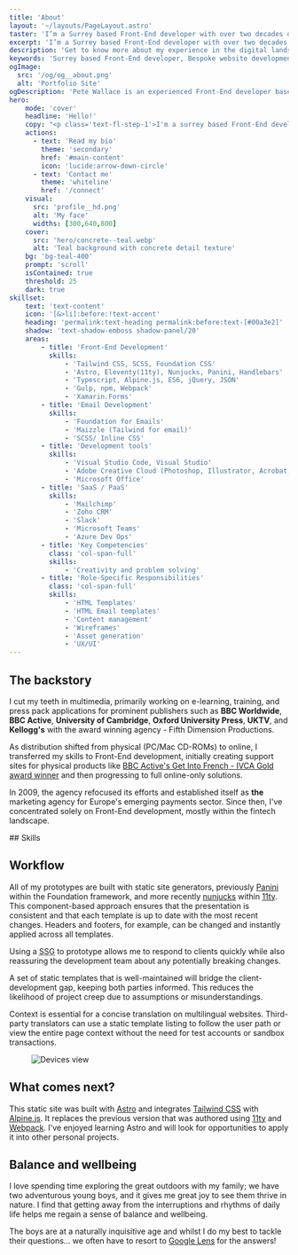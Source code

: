 ```yaml
---
title: 'About'
layout: '~/layouts/PageLayout.astro'
taster: 'I’m a Surrey based Front-End developer with over two decades of experience in digital.'
excerpt: 'I’m a Surrey based Front-End developer with over two decades of experience in digital.'
description: 'Get to know more about my experience in the digital landscape, how I keep my skills sharp, and the methods I prefer to use to produce my best work.'
keywords: 'Surrey based Front-End developer, Bespoke website development, HTML, CSS, Creative development, The Great Outdoors, Balance and wellbeing'
ogImage: 
  src: '/og/og__about.png'
  alt: 'Portfolio Site'
ogDescription: 'Pete Wallace is an experienced Front-End developer based in Surrey, UK.'
hero:
    mode: 'cover'
    headline: 'Hello!'
    copy: "<p class='text-fl-step-1'>I'm a surrey based Front-End developer with over two decades of experience in digital.</p>"
    actions: 
      - text: 'Read my bio'
        theme: 'secondary'
        href: '#main-content'
        icon: 'lucide:arrow-down-circle'
      - text: 'Contact me'
        theme: 'whiteline'
        href: '/connect'
    visual: 
      src: 'profile__hd.png'
      alt: 'My face'
      widths: [300,640,800]
    cover:
      src: 'hero/concrete--teal.webp'
      alt: 'Teal background with concrete detail texture'
    bg: 'bg-teal-400'
    prompt: 'scroll'
    isContained: true
    threshold: 25
    dark: true
skillset:
    text: 'text-content'
    icon: '[&>li]:before:!text-accent'
    heading: 'permalink:text-heading permalink:before:text-[#00a3e2]'
    shadow: 'text-shadow-emboss shadow-panel/20'
    areas:
        - title: 'Front-End Development'
          skills:
              - 'Tailwind CSS, SCSS, Foundation CSS'
              - 'Astro, Eleventy(11ty), Nunjucks, Panini, Handlebars'
              - 'Typescript, Alpine.js, ES6, jQuery, JSON'
              - 'Gulp, npm, Webpack'
              - 'Xamarin.Forms'
        - title: 'Email Development'
          skills:
              - 'Foundation for Emails'
              - 'Maizzle (Tailwind for email)'
              - 'SCSS/ Inline CSS'
        - title: 'Development tools'
          skills:
              - 'Visual Studio Code, Visual Studio'
              - 'Adobe Creative Cloud (Photoshop, Illustrator, Acrobat, Lightroom)'
              - 'Microsoft Office'
        - title: 'SaaS / PaaS'
          skills:
              - 'Mailchimp'
              - 'Zoho CRM'
              - 'Slack'
              - 'Microsoft Teams'
              - 'Azure Dev Ops'
        - title: 'Key Competencies'
          class: 'col-span-full'
          skills:
              - 'Creativity and problem solving'
        - title: 'Role-Specific Responsibilities'
          class: 'col-span-full'
          skills:
              - 'HTML Templates'
              - 'HTML Email templates'
              - 'Content management'
              - 'Wireframes'
              - 'Asset generation'
              - 'UX/UI'
---
```





## The backstory

I cut my teeth in multimedia, primarily working on e-learning, training, and press pack applications for prominent publishers such as **BBC Worldwide**, **BBC Active**, **University of Cambridge**, **Oxford University Press**, **UKTV**, and **Kellogg's** with the award winning agency - Fifth Dimension Productions.

As distribution shifted from physical (PC/Mac CD-ROMs) to online, I transferred my skills to Front-End development, initially creating support sites for physical products like [BBC Active's Get Into French - IVCA Gold award winner](https://www.cam.ac.uk/news/get-into-french-wins-gold-award) and then progressing to full online-only solutions.

In 2009, the agency refocused its efforts and established itself as **the** marketing agency for Europe's emerging payments sector. Since then, I've concentrated solely on Front-End development, mostly within the fintech landscape.

<Skills skillset={frontmatter.skillset} bg='bg-panel' >
## Skills
</Skills>

<Banner gridHeight="min-h-block" />

## Workflow

All of my prototypes are built with static site generators, previously [Panini](https://get.foundation/sites/docs/panini.html) within the Foundation framework, and more recently [nunjucks](https://mozilla.github.io/nunjucks/) within [11ty](https://www.11ty.dev/). This component-based approach ensures that the presentation is consistent and that each template is up to date with the most recent changes. Headers and footers, for example, can be changed and instantly applied across all templates.

Using a <abbr title="Static Site Generator">SSG</abbr> to prototype allows me to respond to clients quickly while also reassuring the development team about any potentially breaking changes.

A set of static templates that is well-maintained will bridge the client-development gap, keeping both parties informed. This reduces the likelihood of project creep due to assumptions or misunderstandings.

Context is essential for a concise translation on multilingual websites. Third-party translators can use a static template listing to follow the user path or view the entire page context without the need for test accounts or sandbox transactions.

<Figure caption='Snapshot of a typical listing index. Clients, developers, and third-party agencies have access to the most recent version of any page.'>
  <Image src={listing_index} alt="Devices view" class="w-full h-auto shadow-md border border-outline hover:cursor-pointer" />
</Figure>

## What comes next? 
This static site was built with [Astro](https://astro.build/) and integrates [Tailwind CSS](https://tailwindcss.com/) with [Alpine.js](https://alpinejs.dev/). It replaces the previous version that was authored using [11ty](https://www.11ty.dev/) and [Webpack](https://webpack.js.org/). I've enjoyed learning Astro and will look for opportunities to apply it into other personal projects. 

<BlockPicture src={woodland} class="my-0" alt="Woodland scene" credit="Adobe Photoshop (beta) - Generative fill" wrapper="my-fl-space-l" />

## Balance and wellbeing
I love spending time exploring the great outdoors with my family; we have two adventurous young boys, and it gives me great joy to see them thrive in nature. I find that getting away from the interruptions and rhythms of daily life helps me regain a sense of balance and wellbeing.

The boys are at a naturally inquisitive age and whilst I do my best to tackle their questions... we often have to resort to [Google Lens](https://lens.google/intl/en-GB/#cta-section) for the answers!

<BlockPicture src={google_lens} breakout={false} class="my-0 w-full" alt="Beach scene with close up of jellyfish. Detail shows iPhone with google lens app" credit="Google Lens (App visuals)" wrapper="my-fl-space-l" />



